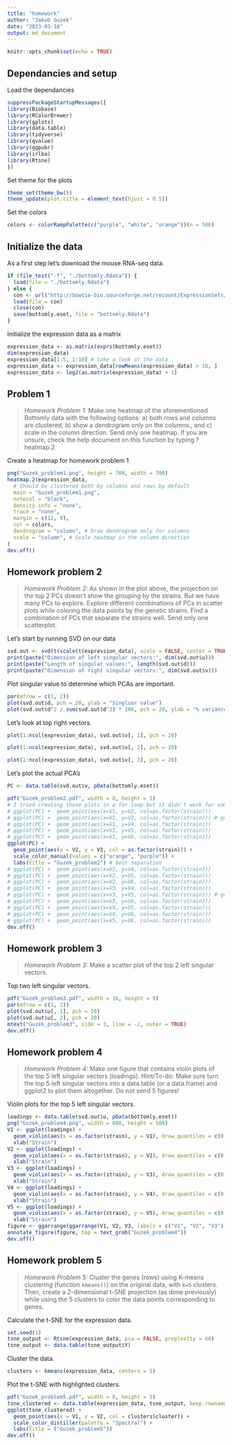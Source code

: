 ```yaml
---
title: "homework"
author: "Jakub Guzek"
date: "2023-03-18"
output: md_document
---
```


```r
knitr::opts_chunk$set(echo = TRUE)
```

## Dependancies and setup

Load the dependancies

```r
suppressPackageStartupMessages({
library(Biobase)
library(RColorBrewer)
library(gplots)
library(data.table)
library(tidyverse)
library(qvalue)
library(ggpubr)
library(irlba)
library(Rtsne)
})
```

Set theme for the plots

```r
theme_set(theme_bw())
theme_update(plot.title = element_text(hjust = 0.5))
```

Set the colors
```r
colors <- colorRampPalette(c("purple", "white", "orange"))(n = 500)
```

## Initialize the data

As a first step let's download the mouse RNA-seq data.

```r
if (file_test("-f", "./bottomly.Rdata")) {
  load(file = "./bottomly.Rdata")
} else {
  con <- url("http://bowtie-bio.sourceforge.net/recount/ExpressionSets/bottomly_eset.RData")
  load(file = con)
  close(con)
  save(bottomly.eset, file = "bottomly.Rdata")
}
```

Initialize the expression data as a matrix
```r
expression_data <- as.matrix(exprs(bottomly.eset))
dim(expression_data)
expression_data[1:5, 1:10] # take a look at the data
expression_data <- expression_data[rowMeans(expression_data) > 10, ]
expression_data <- log2(as.matrix(expression_data) + 1)
```

## Problem 1

> *Homework Problem 1:*
> Make one heatmap of the aforementioned Bottomly data with the following options: a) both rows and columns are clustered, b) show a dendrogram only on the columns., and c) scale in the column direction. Send only one heatmap. If you are unsure, check the help document on this function by typing ?heatmap.2


Create a heatmap for homework problem 1

```r
png("Guzek_problem1.png", height = 700, width = 700)
heatmap.2(expression_data,
  # Should be clustered both by columns and rows by default
  main = "Guzek_problem1.png",
  notecol = "black",
  density.info = "none",
  trace = "none",
  margin = c(12, 9),
  col = colors,
  dendrogram = "column", # Draw dendrogram only for columns
  scale = "column", # Scale heatmap in the column direction
)
dev.off()
```

## Homework problem 2

> *Homework Problem 2:*
> As shown in the plot above, the projection on the top 2 PCs doesn't show the grouping by the strains. But we have many PCs to explore. Explore different combinations of PCs in scatter plots while coloring the data points by the genetic strains. Find a combination of PCs that separate the strains well. Send only one scatterplot.

Let's start by running SVD on our data

```r
svd.out <- svd(t(scale(t(expression_data), scale = FALSE, center = TRUE)))
print(paste("Dimension of left singular vectors:", dim(svd.out$u)))
print(paste("Length of singular values:", length(svd.out$d)))
print(paste("Dimension of right singular vectors:", dim(svd.out$v)))
```

Plot singular value to determine which PCAs are important.

```r
par(mfrow = c(1, 2))
plot(svd.out$d, pch = 20, ylab = "Singluar value")
plot(svd.out$d^2 / sum(svd.out$d^2) * 100, pch = 20, ylab = "% variance explained")
```

Let's look at top right vectors.

```r
plot(1:ncol(expression_data), svd.out$v[, 1], pch = 20)
```

```r
plot(1:ncol(expression_data), svd.out$v[, 2], pch = 20)
```

```r
plot(1:ncol(expression_data), svd.out$v[, 3], pch = 20)
```

Let's plot the actual PCA's

```r
PC <- data.table(svd.out$v, pData(bottomly.eset))

pdf("Guzek_problem2.pdf", width = 8, height = 5)
# I tried creating those plots in a for loop but it didn't work for some reason
# ggplot(PC) +  geom_point(aes(x=V1, y=V2, col=as.factor(strain)))
# ggplot(PC) +  geom_point(aes(x=V1, y=V3, col=as.factor(strain))) # goodish separation
# ggplot(PC) +  geom_point(aes(x=V1, y=V4, col=as.factor(strain)))
# ggplot(PC) +  geom_point(aes(x=V1, y=V5, col=as.factor(strain)))
# ggplot(PC) +  geom_point(aes(x=V1, y=V6, col=as.factor(strain)))
ggplot(PC) +
  geom_point(aes(x = V2, y = V3, col = as.factor(strain))) +
  scale_color_manual(values = c("orange", "purple")) +
  labs(title = "Guzek_problem2") # best separation
# ggplot(PC) +  geom_point(aes(x=V2, y=V4, col=as.factor(strain)))
# ggplot(PC) +  geom_point(aes(x=V2, y=V5, col=as.factor(strain)))
# ggplot(PC) +  geom_point(aes(x=V2, y=V6, col=as.factor(strain)))
# ggplot(PC) +  geom_point(aes(x=V3, y=V4, col=as.factor(strain)))
# ggplot(PC) +  geom_point(aes(x=V3, y=V5, col=as.factor(strain))) # goodish separation
# ggplot(PC) +  geom_point(aes(x=V3, y=V6, col=as.factor(strain)))
# ggplot(PC) +  geom_point(aes(x=V4, y=V5, col=as.factor(strain)))
# ggplot(PC) +  geom_point(aes(x=V4, y=V6, col=as.factor(strain)))
# ggplot(PC) +  geom_point(aes(x=V5, y=V6, col=as.factor(strain)))
dev.off()
```

## Homework problem 3

> *Homework Problem 3:*
> Make a scatter plot of the top 2 left singular vectors.

Top two left singular vectors.

```r
pdf("Guzek_problem3.pdf", width = 16, height = 9)
par(mfrow = c(1, 2))
plot(svd.out$u[, 1], pch = 20)
plot(svd.out$u[, 2], pch = 20)
mtext("Guzek_problem3", side = 3, line = -2, outer = TRUE)
dev.off()
```

## Homework problem 4

> *Homework Problem 4:*
> Make one figure that contains violin plots of the top 5 left singular vectors (loadings). Hint/To-do: Make sure turn the top 5 left singular vectors into a data.table (or a data.frame) and ggplot2 to plot them altogether. Do not send 5 figures!

Violin plots for the top 5 left singular vectors.

```r
loadings <- data.table(svd.out$u, pData(bottomly.eset))
png("Guzek_problem4.png", width = 800, height = 500)
V1 <- ggplot(loadings) +
  geom_violin(aes(x = as.factor(strain), y = V1), draw_quantiles = c(0.25, 0.50, 0.75)) +
  xlab("Strain")
V2 <- ggplot(loadings) +
  geom_violin(aes(x = as.factor(strain), y = V2), draw_quantiles = c(0.25, 0.50, 0.75)) +
  xlab("Strain")
V3 <- ggplot(loadings) +
  geom_violin(aes(x = as.factor(strain), y = V3), draw_quantiles = c(0.25, 0.50, 0.75)) +
  xlab("Strain")
V4 <- ggplot(loadings) +
  geom_violin(aes(x = as.factor(strain), y = V4), draw_quantiles = c(0.25, 0.50, 0.75)) +
  xlab("Strain")
V5 <- ggplot(loadings) +
  geom_violin(aes(x = as.factor(strain), y = V5), draw_quantiles = c(0.25, 0.50, 0.75)) +
  xlab("Strain")
figure <- ggarrange(ggarrange(V1, V2, V3, labels = c("V1", "V2", "V3"), ncol = 3, nrow = 1), ggarrange(V4, V5, labels = c("V4", "V5"), ncol = 2, nrow = 1), ncol = 1, nrow = 2) + labs(title="Guzek_problem4")
annotate_figure(figure, top = text_grob("Guzek_problem4"))
dev.off()
```

## Homework problem 5

> *Homework Problem 5:*
> Cluster the genes (rows) using K-means clustering (function `kmeans()`) on the original data, with `k=5` clusters. Then, create a 2-dimensional t-SNE projection (as done previously) while using the 5 clusters to color the data points corresponding to genes.  

Calculate the t-SNE for the expression data.

```r
set.seed(1)
tsne_output <- Rtsne(expression_data, pca = FALSE, preplexity = 60)
tsne_output <- data.table(tsne_output$Y)
```

Cluster the data.

```r
clusters <- kmeans(expression_data, centers = 5)
```

Plot the t-SNE with highlighted clusters.

```r
pdf("Guzek_problem5.pdf", width = 8, height = 5)
tsne_clustered <- data.table(expression_data, tsne_output, keep.rownames = TRUE)
ggplot(tsne_clustered) +
  geom_point(aes(x = V1, y = V2, col = clusters$cluster)) +
  scale_color_distiller(palette = "Spectral") +
  labs(title = ("Guzek_problem5"))
dev.off()
```

